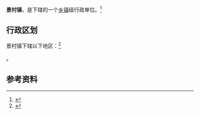 {{中国乡级行政区|61/10/21/101/000}}

'''景村镇'''，是{{PRC admin/fullname|61/10/21/101/000|3}}下辖的一个[[乡镇|乡镇]]级行政单位。<ref>{{PRC admin/ref sgc|{{PRC admin/parent|61/10/21/101/000}}}}</ref>

== 行政区划 ==

景村镇下辖以下地区：<ref>{{PRC admin/ref sgc|61/10/21/101/000}}</ref>

{{PRC admin/children|61/10/21/101/000}}。

== 参考资料 ==

{{reflist}}

{{行政区划小作品}}
{{PRC admin/navcat|61/10/21/101/000}}